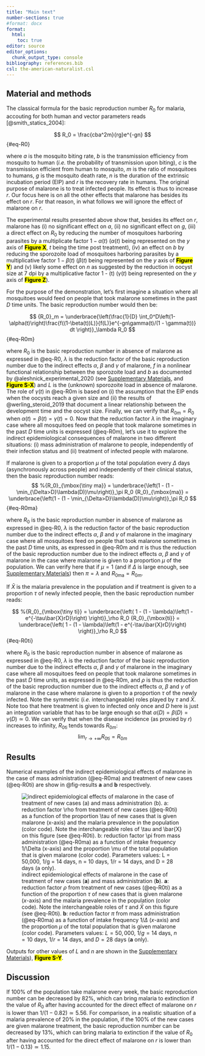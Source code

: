 ```yaml
---
title: "Main text"
number-sections: true
#format: docx
format:
  html:
    toc: true
editor: source
editor_options: 
  chunk_output_type: console
bibliography: references.bib
csl: the-american-naturalist.csl
---
```


## Material and methods

The classical formula for the basic reproduction number $R_0$ for malaria, accouting
for both human and vector parameters reads [@smith_statics_2004]:

$$
R_0 = \frac{cba^2m}{rg}e^{-gn}
$$ {#eq-R0}

where $a$ is the mosquito biting rate, $b$ is the transmission efficiency from
mosquito to human (*i.e.* the probability of transmission upon biting), $c$ is the
transmission efficient from human to mosquito, $m$ is the ratio of mosquitoes to
humans, $g$ is the mosquito death rate, $n$ is the duration of the extrinsic incubation
period (EIP) and $r$ is the recovery rate in humans. The original purpose of malarone
is to treat infected people. Its effect is thus to increase $r$. Our focus here is on
all the other effects that malarone has besides its effect on $r$. For that reason, in
what follows we will ignore the effect of malarone on $r$.

The experimental results presented above show that, besides its effect on $r$, malarone
has (i) no significant effect on $a$, (ii) no significant effect on $g$, (iii) a direct
effect on $R_0$ by reducing the number of mosquitoes harboring parasites by a
multiplicate factor $1 - \alpha(t)$ ($\alpha(t)$ being represented on the $y$ axis of
[**Figure X**]{.mark}, $t$ being the time post treatment), (iv) an effect on $b$ by
reducing the sporozoite load of mosquitoes harboring parasites by a multiplicative
factor $1 - \beta(t)$ ($\beta(t)$ being represented on the $y$ axis of
[**Figure Y**]{.mark}) and (v) likely some effect on $n$ as suggested by the reduction
in oocyst size at 7 dpi by a multiplicative factor 1 - \gamma(t) ($\gamma(t)$ being
represented on the $y$ axis of [**Figure Z**]{.mark}).

For the purpose of the demonstration, let's first imagine a situation where all
mosquitoes would feed on people that took malarone sometimes in the past $D$ time
units. The basic reproduction number would then be:

$$
{R_0}_m = \underbrace{\left(\frac{1}{D} \int_0^D\left(1-\alpha(t)\right)\frac{f((1-\beta(t))L)}{f(L)}e^{-gn\gamma(t)/(1 - \gamma(t))} dt \right)}_\lambda R_0
$$ {#eq-R0m}

where $R_0$ is the basic reproduction number in absence of malarone as expressed in
@eq-R0, $\lambda$ is the reduction factor of the basic reproduction number due to the
indirect effects $\alpha$, $\beta$ and $\gamma$ of malarone, $f$ in a nonlinear
functional relationship between the sporozoite load and $b$ as documented by
@aleshnick_experimental_2020 (see
[Supplementary Materials](https://choisy.github.io/malarone/malarone.html), and
[**Figure S-X**]{.mark}) and $L$ is the (unknown) sporozoite load in absence of
malarone. The role of $\gamma(t)$ in @eq-R0m is based on (i) the assumption that the
EIP ends when the oocysts reach a given size and (ii) the results of
@werling_steroid_2019 that document a linear relationship between the development time
and the oocyst size. Finally, we can verify that ${R_0}_m = R_0$ when
$\alpha(t) = \beta(t) = \gamma(t) = 0$. Now that the reduction factor $\lambda$ in the
imaginary case where all mosquitoes feed on people that took malarone sometimes in the
past $D$ time units is expressed (@eq-R0m), let's use it to explore the indirect
epidemiological consequences of malarone in two different situations: (i) mass
administration of malarone to people, independently of their infection status and (ii)
treatment of infected people with malarone.

If malarone is given to a proportion $\mu$ of the total population every $\Delta$ days
(asynchronously across people) and independently of their clinical status, then the
basic reproduction number reads:
$$
%{R_0}_{\mbox{\tiny ma}} = \underbrace{\left(1 - (1 - \min_{\Delta>D}\lambda(D))\mu\right)}_\pi R_0
{R_0}_{\mbox{ma}} = \underbrace{\left(1 - (1 - \min_{\Delta>D}\lambda(D))\mu\right)}_\pi R_0
$$ {#eq-R0ma}

where $R_0$ is the basic reproduction number in absence of malarone as expressed in
@eq-R0, $\lambda$ is the reduction factor of the basic reproduction number due to the
indirect effects $\alpha$, $\beta$ and $\gamma$ of malarone in the imaginary case where
all mosquitoes feed on people that took malarone sometimes in the past $D$ time units,
as expressed in @eq-R0m and $\pi$ is thus the reduction of the basic reproduction
number due to the indirect effects $\alpha$, $\beta$ and $\gamma$ of malarone in the
case where malarone is given to a proportion $\mu$ of the population. We can verify
here that if $\mu = 1$ (and if $\Delta$ is large enough, see
[Supplementary Materials](https://choisy.github.io/malarone/malarone.html)) then
<!--
$\pi = \lambda$ and ${R_0}_{\mbox{\tiny ma}} = {R_0}_m$.
-->
$\pi = \lambda$ and ${R_0}_{\mbox{ma}} = {R_0}_m$.


If $\bar{X}$ is the malaria prevalence in the population and if treatment is given to
a proportion $\tau$ of newly infected people, then the basic reproduction number reads:

$$
%{R_0}_{\mbox{\tiny ti}} = \underbrace{\left( 1 - (1 - \lambda)\left(1 - e^{-\tau\bar{X}rD}\right) \right)}_\rho R_0
{R_0}_{\mbox{ti}} = \underbrace{\left( 1 - (1 - \lambda)\left(1 - e^{-\tau\bar{X}rD}\right) \right)}_\rho R_0
$$ {#eq-R0ti}

where $R_0$ is the basic reproduction number in absence of malarone as expressed in
@eq-R0, $\lambda$ is the reduction factor of the basic reproduction number due to the
indirect effects $\alpha$, $\beta$ and $\gamma$ of malarone in the imaginary case where
all mosquitoes feed on people that took malarone sometimes in the past $D$ time units,
as expressed in @eq-R0m, and $\rho$ is thus the reduction of the basic reproduction
number due to the indirect effects $\alpha$, $\beta$ and $\gamma$ of malarone in the
case where malarone is given to a proportion $\tau$ of the newly infected. Note the
symmetric (*i.e.* interchangeable) roles played by $\tau$ and $\bar{X}$. Note too that
here treatment is given to infected only once and $D$ here is just an integration
variable that has to be large enough so that
$\alpha(D) = \beta(D) = \gamma(D)\simeq 0$. We can verify that when the disease
<!--
incidence (as proxied by $r$) increases to infinity, ${R_0}_{\mbox{\tiny ti}}$ tends
-->
incidence (as proxied by $r$) increases to infinity, ${R_0}_{\mbox{ti}}$ tends
towards ${R_0}_m$:
$$
%\lim_{r\rightarrow+\infty}{{R_0}_{\mbox{\tiny ti}}} = {R_0}_m
\lim_{r\rightarrow+\infty}{{R_0}_{\mbox{ti}}} = {R_0}_m
$$

## Results

Numerical examples of the indirect epidemiological effects of malarone in the case of
mass administration (@eq-R0ma) and treatment of new cases (@eq-R0ti) are show in
@fig-results **a** and **b** respectively.

<!--
![indirect epidemiological effects of malarone in the case of mass administration (**a**) and treatment of new cases (**b**). **a**: reduction factor  $\pi$ from mass administration (@eq-R0ma) as a function of intake frequency $1/\Delta$ ($x$-axis) and the proportion $\mu$ of the total population that is given malarone (color code). **b**: reduction factor  $\rho$ from treatment of new cases (@eq-R0ti) as a function of the proportion $\tau$ of new cases that is given malarone ($x$-axis) and the malaria prevalence in the population (color code). Parameters values: $L = 50,000$, $g = 1 / 14$ /day, $n = 10$ days, $r = 1 / 14$ /day, and $D = 28$ days (**b** only). ](malarone_files/figure-html/unnamed-chunk-61-1.png){#fig-results}
-->

![indirect epidemiological effects of malarone in the case of treatment of new cases (**a**) and  mass administration (**b**). **a**: reduction factor  $\rho$ from treatment of new cases (@eq-R0ti) as a function of the proportion $\tau$ of new cases that is given malarone ($x$-axis) and the malaria prevalence in the population (color code). Note the interchangeable roles of $\tau$ and $\bar{X}$ on this figure (see @eq-R0ti). **b**: reduction factor  $\pi$ from mass administration (@eq-R0ma) as a function of intake frequency $1/\Delta$ ($x$-axis) and the proportion $\mu$ of the total population that is given malarone (color code). Parameters values: $L = 50,000$, $1/g = 14$ days, $n = 10$ days, $1/r = 14$ days, and $D = 28$ days (**a** only). ](malarone_files/figure-html/unnamed-chunk-62-1.png){#fig-results}

Outputs for other values of $L$ and $n$ are shown in the
[Supplementary Materials](https://choisy.github.io/malarone/malarone.html)),
[**Figure S-Y**]{.mark}.

## Discussion

If 100% of the population take malarone every week, the basic reproduction number can
be decreased by 82%, which can bring malaria to extinction if the value of $R_0$ after
having accounted for the direct effect of malarone on $r$ is lower than
$1 / (1 - 0.82)\simeq 5.56$. For comparison, in a realistic situation of a malaria
prevalence of 20% in the population, if the 100% of the new cases are given malarone
treatment, the basic reproduction number can be decreased by 13%, which can bring
malaria to extinction if the value of $R_0$ after having accounted for the direct
effect of malarone on $r$ is lower than $1 / (1 - 0.13)\simeq 1.15$.



